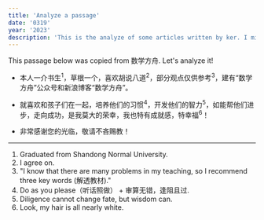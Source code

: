 ```yaml
---
title: 'Analyze a passage'
date: '0319'
year: '2023'
description: 'This is the analyze of some articles written by ker. I might keep on updating it if I found more interesting articles from WeiXin.'
---
```


This passage below was copied from 数学方舟. Let's analyze it!
 
- 本人一介书生<sup>1</sup>，草根一个，喜欢胡说八道<sup>2</sup>，部分观点仅供参考<sup>3</sup>，建有“数学方舟”公众号和新浪博客“数学方舟”。
 
- 就喜欢和孩子们在一起，培养他们的习惯<sup>4</sup>，开发他们的智力<sup>5</sup>，如能帮他们进步，走向成功，是我莫大的荣幸，我也特有成就感，特幸福<sup>6</sup>！

- 非常感谢您的光临，敬请不吝赐教！

---

1. Graduated from Shandong Normal University.
2. I agree on.
3. "I know that there are many problems in my teaching, so I recommend three key words (解透教材)."
4. Do as you please（听话照做） + 审算无错，逢阻且过.
5. Diligence cannot change fate, but wisdom can.
6. Look, my hair is all nearly white.
 